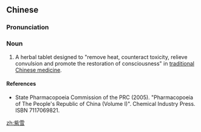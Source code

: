 ==Chinese==
{{zh-forms}}

===Pronunciation===
{{zh-pron
|m=zǐxuě
|cat=n
}}

===Noun===
{{zh-noun}}

# A herbal tablet designed to "remove heat, counteract toxicity, relieve convulsion and promote the restoration of consciousness" in [[traditional Chinese medicine]].

====References====
* State Pharmacopoeia Commission of the PRC (2005). "Pharmacopoeia of The People's Republic of China (Volume I)". Chemical Industry Press. ISBN 7117069821.

[[zh:紫雪]]